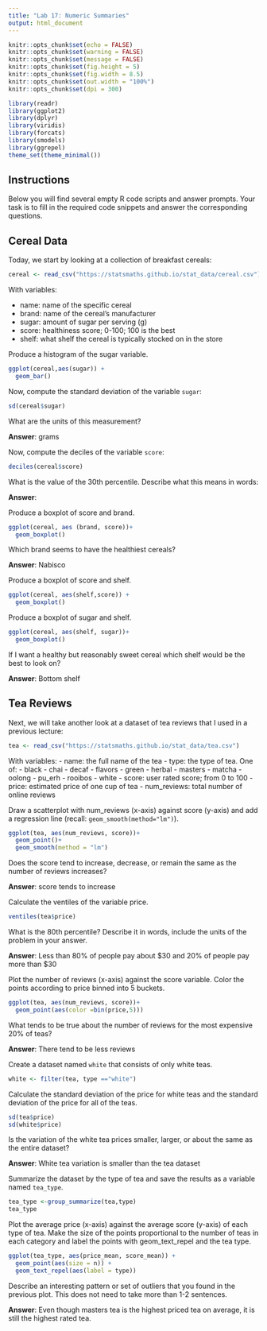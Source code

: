 ---
title: "Lab 17: Numeric Summaries"
output: html_document
---

```{r setup, include=FALSE}
knitr::opts_chunk$set(echo = FALSE)
knitr::opts_chunk$set(warning = FALSE)
knitr::opts_chunk$set(message = FALSE)
knitr::opts_chunk$set(fig.height = 5)
knitr::opts_chunk$set(fig.width = 8.5)
knitr::opts_chunk$set(out.width = "100%")
knitr::opts_chunk$set(dpi = 300)

library(readr)
library(ggplot2)
library(dplyr)
library(viridis)
library(forcats)
library(smodels)
library(ggrepel)
theme_set(theme_minimal())
```

## Instructions

Below you will find several empty R code scripts and answer prompts. Your task
is to fill in the required code snippets and answer the corresponding
questions.

## Cereal Data

Today, we start by looking at a collection of breakfast cereals:

```{r}
cereal <- read_csv("https://statsmaths.github.io/stat_data/cereal.csv")
```

With variables:

- name: name of the specific cereal
- brand: name of the cereal's manufacturer
- sugar: amount of sugar per serving (g)
- score: healthiness score; 0-100; 100 is the best
- shelf: what shelf the cereal is typically stocked on in the store

Produce a histogram of the sugar variable.

```{r}
ggplot(cereal,aes(sugar)) +
  geom_bar()

```

Now, compute the standard deviation of the variable `sugar`:

```{r}
sd(cereal$sugar)
```

What are the units of this measurement? 


**Answer**: grams

Now, compute the deciles of the variable `score`:

```{r}
deciles(cereal$score)
```

What is the value of the 30th percentile. Describe what this means in words:

**Answer**:

Produce a boxplot of score and brand.

```{r}
ggplot(cereal, aes (brand, score))+
  geom_boxplot()
```

Which brand seems to have the healthiest cereals?

**Answer**: Nabisco

Produce a boxplot of score and shelf.

```{r}
ggplot(cereal, aes(shelf,score)) +
  geom_boxplot()
```

Produce a boxplot of sugar and shelf.

```{r}
ggplot(cereal, aes(shelf, sugar))+
  geom_boxplot()
```

If I want a healthy but reasonably sweet cereal which shelf would be the
best to look on?

**Answer**: Bottom shelf

## Tea Reviews

Next, we will take another look at a dataset of tea reviews that I used in
a previous lecture:

```{r}
tea <- read_csv("https://statsmaths.github.io/stat_data/tea.csv")
```

With variables:
- name: the full name of the tea
- type: the type of tea. One of:
    - black
    - chai
    - decaf
    - flavors
    - green
    - herbal
    - masters
    - matcha
    - oolong
    - pu_erh
    - rooibos
    - white
- score: user rated score; from 0 to 100
- price: estimated price of one cup of tea
- num_reviews: total number of online reviews

Draw a scatterplot with num_reviews (x-axis) against score (y-axis) and add a
regression line (recall: `geom_smooth(method="lm")`).

```{r}
ggplot(tea, aes(num_reviews, score))+
  geom_point()+
  geom_smooth(method = "lm")
```

Does the score tend to increase, decrease, or remain the same as the number
of reviews increases?

**Answer**: score tends to increase

Calculate the ventiles of the variable price.

```{r}
ventiles(tea$price)
```

What is the 80th percentile? Describe it in words, include the units of the
problem in your answer.

**Answer**: Less than 80% of people pay about $30 and 20% of people pay more than $30

Plot the number of reviews (x-axis) against the score variable. Color
the points according to price binned into 5 buckets.

```{r}
ggplot(tea, aes(num_reviews, score))+
  geom_point(aes(color =bin(price,5)))
```

What tends to be true about the number of reviews for the most expensive
20% of teas?

**Answer**: There tend to be less reviews

Create a dataset named `white` that consists of only white teas.

```{r}
white <- filter(tea, type =="white")
```

Calculate the standard deviation of the price for white teas and the
standard deviation of the price for all of the teas.

```{r}
sd(tea$price)
sd(white$price)
```

Is the variation of the white tea prices smaller, larger, or about the same
as the entire dataset?

**Answer**: White tea variation is smaller than the tea dataset

Summarize the dataset by the type of tea and save the results as a variable
named `tea_type`.

```{r}
tea_type <-group_summarize(tea,type)
tea_type
```

Plot the average price (x-axis) against the average score (y-axis) of
each type  of tea. Make the size of the points proportional to the number
of teas in each category and label the points with geom_text_repel and the
tea type.

```{r}
ggplot(tea_type, aes(price_mean, score_mean)) +
  geom_point(aes(size = n)) +
  geom_text_repel(aes(label = type)) 
```

Describe an interesting pattern or set of outliers that you found in the
previous plot. This does not need to take more than 1-2 sentences.

**Answer**: Even though masters tea is the highest priced tea on average, it is still the highest rated tea.


